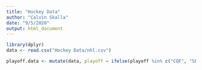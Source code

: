 ```yaml
---
title: "Hockey Data"
author: "Calvin Skalla"
date: "9/5/2020"
output: html_document
---
```


```r
library(dplyr)
data <- read.csv("Hockey Data/nhl.csv")

playoff.data <- mutate(data, playoff = ifelse(playoff %in% c("CQF", "SF", "SC", "F", "DSF"), 1, 0))
```

